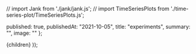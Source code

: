 // import Jank from './jank/jank.js';
// import TimeSeriesPlots from './time-series-plot/TimeSeriesPlots.js';

  published: true,
  publishedAt: "2021-10-05",
  title: "experiments",
  summary: "",
  image: ""
};

  <BlogPost path={router.pathname} meta={meta}>
      {children}
  </BlogPost>
));

<Example/>
